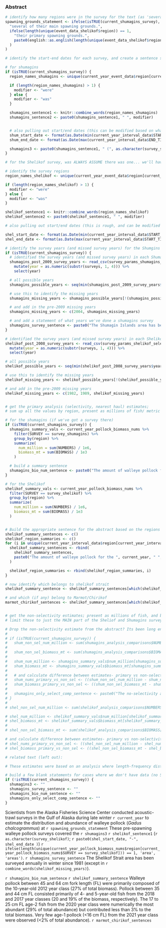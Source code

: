 ### Abstract

```r
# identify how many regions were in the survey for the text (as 'several', 'one', many...)
spawning_grounds_statement <- ifelse(isTRUE(current_shumagins_survey),
  "several of their main spawning grounds.",
  ifelse(length(unique(event_data_shelikof$region)) == 1,
    "their primary spawning grounds.",
    paste0(english::as.english(length(unique(event_data_shelikof$region))), " of their primary spawning grounds.")
  )
)

# identify the start-end dates for each survey, and create a sentence summarizing this

# for shumagins
if (isTRUE(current_shumagins_survey)) {
  region_names_shumagins <- unique(current_year_event_data$region[current_year_event_data$SURVEY == survey_shumagins])

  if (length(region_names_shumagins) > 1) {
    modifier <- "were"
  } else {
    modifier <- "was"
  }

  shumagins_sentence1 <- knitr::combine_words(region_names_shumagins)
  shumagins_sentence2 <- paste0(shumagins_sentence1, " ", modifier)


  # also pulling out start/end dates (this can be modified based on what people prefer in the text, but currently using first interval_start_date and last interval_end_date)
  shum_start_date <- format(as.Date(min(current_year_interval_data$START_TIME[current_year_interval_data$SURVEY == survey_shumagins], na.rm = TRUE)), format = "%B %d")
  shum_end_date <- format(as.Date(max(current_year_interval_data$END_TIME[current_year_interval_data$SURVEY == survey_shumagins], na.rm = TRUE)), format = "%B %d")

  shumagins3 <- paste0(shumagins_sentence1, " (", as.character(survey_shumagins), "; ", shum_start_date, "-", shum_end_date, ") and")
}

# for the Shelikof survey, was ALWAYS ASSUME there was one... we'll have to modify if that isn't the case!

# identify the survey regions
region_names_shelikof <- unique(current_year_event_data$region[current_year_event_data$SURVEY == survey_shelikof])

if (length(region_names_shelikof) > 1) {
  modifier <- "were"
} else {
  modifier <- "was"
}

shelikof_sentence1 <- knitr::combine_words(region_names_shelikof)
shelikof_sentence2 <- paste0(shelikof_sentence1, " ", modifier)

# also pulling out start/end dates (this is rough, and can be modified based on what people prefer in the text, but currently using irst interval_start_date and last interval_end_date)

shel_start_date <- format(as.Date(min(current_year_interval_data$START_TIME[current_year_interval_data$SURVEY == survey_shelikof], na.rm = TRUE)), format = "%B %d")
shel_end_date <- format(as.Date(max(current_year_interval_data$START_TIME[current_year_interval_data$SURVEY == survey_shelikof], na.rm = TRUE)), format = "%B %d")

# identify the survey years (and missed survey years) for the Shumgins
if (isTRUE(current_shumagins_survey)) {
  # identified the survey years (and missed survey years) in each Shumagins survey; this starts in 2009 for Shumagins
  shumagins_post_2009_survey_years <- read_csv(survey_params_shumagins_selectivity_corrected_surveys) %>%
    mutate(year = as.numeric(substr(surveys, 1, 4))) %>%
    select(year)

  # all possible years
  shumagins_possible_years <- seq(min(shumagins_post_2009_survey_years$year), current_year - 1, 1)

  # use this to identify the missing years
  shumagins_missing_years <- shumagins_possible_years[!(shumagins_possible_years %in% shumagins_post_2009_survey_years$year)]

  # and add in the pre-2009 missing years
  shumagins_missing_years <- c(2004, shumagins_missing_years)

  # and add a statement of what years we've done a shumagins survey
  shumagins_survey_sentence <- paste0("The Shumagin Islands area has been surveyed annually in winter since 2001 (except in ", combine_words(shumagins_missing_years), "), as well as in 1994, 1995, and 1996.")
}

# identified the survey years (and missed survey years) in each Shelikof survey; this starts in 2008 for Shelikof
shelikof_post_2008_survey_years <- read_csv(survey_params_shelikof_selectivity_corrected_surveys) %>%
  mutate(year = as.numeric(substr(surveys, 1, 4))) %>%
  select(year)

# all possible years
shelikof_possible_years <- seq(min(shelikof_post_2008_survey_years$year), current_year, 1)

# use this to identify the missing years
shelikof_missing_years <- shelikof_possible_years[!(shelikof_possible_years %in% shelikof_post_2008_survey_years$year)]

# and add in the pre-2009 missing years
shelikof_missing_years <- c(1982, 1989, shelikof_missing_years)


# get the primary analysis (selectivity, nearest haul) estimates;
# sum up all the values by region, present as millions of fish/ metric tons

# for the shumagins (if we've got a survey there)
if (isTRUE(current_shumagins_survey)) {
  shumagins_summary_vals <- current_year_pollock_biomass_nums %>%
    filter(SURVEY == survey_shumagins) %>%
    group_by(region) %>%
    summarize(
      num_million = sum(NUMBERS) / 1e6,
      biomass_mt = sum(BIOMASS) / 1e3
    )

  # build a summary sentence
  shumagins_bio_num_sentence <- paste0("The amount of walleye pollock for the winter ", current_year, " Shumagin Islands survey was estimated to be ", print_n_decimal(sum(shumagins_summary_vals$num_million), 0), " million fish weighing ", print_n_decimal(sum(shumagins_summary_vals$biomass_mt), 0), " metric tons (t) (including the ", combine_words(shumagins_summary_vals$region), " regions).")
}

# for the Shelikof
shelikof_summary_vals <- current_year_pollock_biomass_nums %>%
  filter(SURVEY == survey_shelikof) %>%
  group_by(region) %>%
  summarize(
    num_million = sum(NUMBERS) / 1e6,
    biomass_mt = sum(BIOMASS) / 1e3
  )


# Build the appropriate sentence for the abstract based on the regions surveyed in this year. Add a sentence for each region!
shelikof_summary_sentences <- c()
shelikof_region_summaries <- c()
for (i in unique(current_year_interval_data$region[current_year_interval_data$SURVEY == survey_shelikof])) {
  shelikof_summary_sentences <- rbind(
    shelikof_summary_sentences,
    paste0("The amount of walleye pollock for the ", current_year, " ", i, " survey was ", print_n_decimal(shelikof_summary_vals$num_million[shelikof_summary_vals$region == i], 0), " million fish weighing ", print_n_decimal(shelikof_summary_vals$biomass_mt[shelikof_summary_vals$region == i], 0), " t.")
  )

  shelikof_region_summaries <- rbind(shelikof_region_summaries, i)
}

# now identify which belongs to shelikof strait
shelikof_summary_sentence <- shelikof_summary_sentences[which(shelikof_region_summaries == "Shelikof Strait")]

# and which (if any) belong to Marmot/Chirikof
marmot_chirikof_sentences <- shelikof_summary_sentences[which(shelikof_region_summaries != "Shelikof Strait")]


# get the non-selectivity estimates; present as millions of fish, and biomass metric tons
# limit these to just the MAIN part of the Sheliof and Shumagins survey

# Drop the non-selectivity estimate from the abstract? Its been long enough.
# 
# if (isTRUE(current_shumagins_survey)) {
#   shum_non_sel_num_million <- sum(shumagins_analysis_comparisons$NUMBERS[shumagins_analysis_comparisons$DATA_SET_ID == shumagins_non_sel_data_set & shumagins_analysis_comparisons$ANALYSIS_ID == shumagins_non_sel_analysis & shumagins_analysis_comparisons$region == "Shumagin Islands"]) / 1e6
# 
#   shum_non_sel_biomass_mt <- sum(shumagins_analysis_comparisons$BIOMASS[shumagins_analysis_comparisons$DATA_SET_ID == shumagins_non_sel_data_set & shumagins_analysis_comparisons$ANALYSIS_ID == shumagins_non_sel_analysis & shumagins_analysis_comparisons$region == "Shumagin Islands"]) / 1e3
# 
#   shum_num_million <- shumagins_summary_vals$num_million[shumagins_summary_vals$region == "Shumagin Islands"]
#   shum_biomass_mt <- shumagins_summary_vals$biomass_mt[shumagins_summary_vals$region == "Shumagin Islands"]
# 
#   # and calculate difference between estimates- primary vs non-selectivity
#   shum_nums_primary_vs_non_sel <- ((shum_non_sel_num_million - shum_num_million) / shum_num_million) * 100
#   shum_biomass_primary_vs_non_sel <- ((shum_non_sel_biomass_mt - shum_biomass_mt) / shum_biomass_mt) * 100
# 
#   shumagins_only_select_comp_sentence <- paste0("The no-selectivity analysis estimated slightly more biomass ", round(shum_biomass_primary_vs_non_sel, digits = 1), "% higher in the Shumagin Islands. ")
# }
# 
# shel_non_sel_num_million <- sum(shelikof_analysis_comparisons$NUMBERS[shelikof_analysis_comparisons$DATA_SET_ID == shelikof_non_sel_data_set & shelikof_analysis_comparisons$ANALYSIS_ID == shelikof_non_sel_analysis & shelikof_analysis_comparisons$region == "Shelikof Strait"]) / 1e6

# shel_num_million <- shelikof_summary_vals$num_million[shelikof_summary_vals$region == "Shelikof Strait"]
# shel_biomass_mt <- shelikof_summary_vals$biomass_mt[shelikof_summary_vals$region == "Shelikof Strait"]
# 
# shel_non_sel_biomass_mt <- sum(shelikof_analysis_comparisons$BIOMASS[shelikof_analysis_comparisons$DATA_SET_ID == shelikof_non_sel_data_set & shelikof_analysis_comparisons$ANALYSIS_ID == shelikof_non_sel_analysis & shelikof_analysis_comparisons$region == "Shelikof Strait"]) / 1e3

# and calculate difference between estimates- primary vs non-selectivity
# shel_nums_primary_vs_non_sel <- ((shel_non_sel_num_million - shel_num_million) / shel_num_million) * 100
# shel_biomass_primary_vs_non_sel <- ((shel_non_sel_biomass_mt - shel_biomass_mt) / shel_biomass_mt) * 100

# related text (left out):

# These estimates were based on an analysis where length-frequency distributions of all species were assigned to observed backscatter using biological data and species compositions of the hauls nearest that backscatter. It also included a correction for escapement of fishes and other catch from the survey trawl (i.e. net selectivity). `r ifelse(shel_biomass_primary_vs_non_sel > 1, paste0('This result was compared with an analysis not incorporating net selectivity.',shumagins_only_select_comp_sentence,'The Shelikof Strait no-selectivity analysis estimated slightly ',ifelse(shel_biomass_primary_vs_non_sel >0, 'more', 'less'),' biomass (',round(shel_biomass_primary_vs_non_sel, digits = 1),'%) as compared to the primary analysis.'),' ')`

# build a few blank statements for cases where we don't have data (no Shumgins survey/no ages yet)
if (!isTRUE(current_shumagins_survey)) {
  shumagins3 <- ""
  shumagins_survey_sentence <- ""
  shumagins_bio_num_sentence <- ""
  shumagins_only_select_comp_sentence <- ""
}
```

Scientists from the Alaska Fisheries Science Center conducted acoustic-trawl surveys in the Gulf of Alaska during late winter `r current_year` to estimate the distribution and abundance of walleye pollock (*Gadus chalcogrammus*) at `r spawning_grounds_statement` These pre-spawning walleye pollock surveys covered the `r shumagins3` `r shelikof_sentence1` (`r as.character(survey_shelikof)`; `r paste0(shel_start_date, "-", shel_end_date )`) `r ifelse(length(unique(current_year_pollock_biomass_nums$region[current_year_pollock_biomass_nums$SURVEY == survey_shelikof])) == 1, 'area', 'areas')`. `r shumagins_survey_sentence` The Shelikof Strait area has been surveyed annually in winter since 1981 (except in `r combine_words(shelikof_missing_years)`).

`r shumagins_bio_num_sentence` `r shelikof_summary_sentence` Walleye pollock between 45 and 64 cm fork length (FL) were primarily composed of the 10-year-old 2012 year class (27% of total biomass). Pollock between 35 and 44 cm FL consisted primarily of 4- and 5-year-old fish from the 2018 and 2017 year classes (20 and 19% of the biomass, respectively). The 17 to 25 cm FL age-2 fish from the 2020 year class were numerically the most abundant (29% of total abundance) but contributed less than 3% to the total biomass. Very few age-1 pollock (<16 cm FL) from the 2021 year class were observed (<2% of total abundance). `r marmot_chirikof_sentences`


